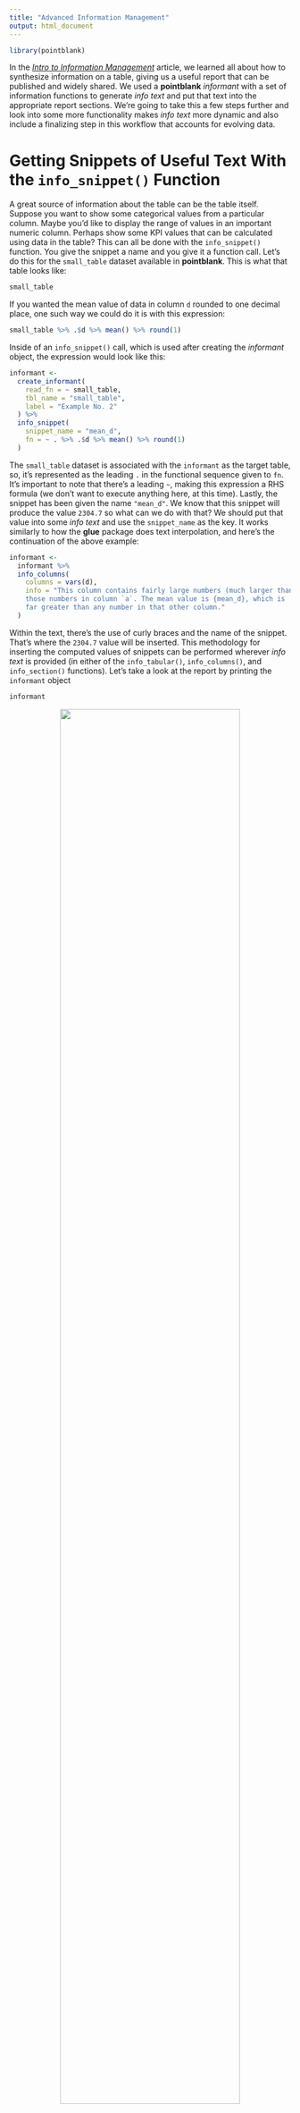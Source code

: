 ```yaml
---
title: "Advanced Information Management"
output: html_document
---
```


```r
library(pointblank)
```

In the [*Intro to Information Management*](../articles/INFO-1.html) article, we learned all about how to synthesize information on a table, giving us a useful report that can be published and widely shared. We used a **pointblank** *informant* with a set of information functions to generate *info text* and put that text into the appropriate report sections. We're going to take this a few steps further and look into some more functionality makes *info text* more dynamic and also include a finalizing step in this workflow that accounts for evolving data. 

# Getting Snippets of Useful Text With the `info_snippet()` Function

A great source of information about the table can be the table itself. Suppose you want to show some categorical values from a particular column. Maybe you'd like to display the range of values in an important numeric column. Perhaps show some KPI values that can be calculated using data in the table? This can all be done with the `info_snippet()` function. You give the snippet a name and you give it a function call. Let's do this for the `small_table` dataset available in **pointblank**. This is what that table looks like:

```r
small_table
```

If you wanted the mean value of data in column `d` rounded to one decimal place, one such way we could do it is with this expression:

```r
small_table %>% .$d %>% mean() %>% round(1)
```

Inside of an `info_snippet()` call, which is used after creating the *informant* object, the expression would look like this:

```r
informant <- 
  create_informant(
    read_fn = ~ small_table,
    tbl_name = "small_table",
    label = "Example No. 2"
  ) %>%
  info_snippet(
    snippet_name = "mean_d",
    fn = ~ . %>% .$d %>% mean() %>% round(1)
  )
```

The `small_table` dataset is associated with the `informant` as the target table, so, it's represented as the leading `.` in the functional sequence given to `fn`. It's important to note that there's a leading `~`, making this expression a RHS formula (we don't want to execute anything here, at this time). Lastly, the snippet has been given the name `"mean_d"`. We know that this snippet will produce the value `2304.7` so what can we do with that? We should put that value into some *info text* and use the `snippet_name` as the key. It works similarly to how the **glue** package does text interpolation, and here's the continuation of the above example:

```r
informant <- 
  informant %>%
  info_columns(
    columns = vars(d),
    info = "This column contains fairly large numbers (much larger than
    those numbers in column `a`. The mean value is {mean_d}, which is
    far greater than any number in that other column."
  )
```

Within the text, there's the use of curly braces and the name of the snippet. That's where the `2304.7` value will be inserted. This methodology for inserting the computed values of snippets can be performed wherever *info text* is provided (in either of the `info_tabular()`, `info_columns()`, and `info_section()` functions). Let's take a look at the report by printing the `informant` object

```r
informant
```

<div style="text-align: center;"><img src="https://silly-jackson-b3dec8.netlify.app/informant_report_7.png" width=80%></div>
<br>

Hmm. There is `"... {mean_d} ..."` text in the report that should have been replaced with the mean value of column `d`. What gives? Well, there's one finalizing step that needs to be done and should always be done to wrap up the *Information Management* workflow and that is the use of the `incorporate()` function. Let's write the whole thing again and finish it off with a call to `incorporate()`.

```r
informant <- 
  create_informant(
    read_fn = ~ small_table,
    tbl_name = "small_table",
    label = "Example No. 2"
  ) %>%
  info_snippet(
    snippet_name = "mean_d",
    fn = ~ . %>% .$d %>% mean() %>% round(1)
  ) %>%
    info_columns(
    columns = vars(d),
    info = "This column contains fairly large numbers (much larger than
    those numbers in column `a`. The mean value is {mean_d}, which is
    far greater than any number in that other column."
  ) %>%
  incorporate()

informant
```

<div style="text-align: center;"><img src="https://silly-jackson-b3dec8.netlify.app/informant_report_8.png" width=80%></div>
<br>

This time, sweet success. The value appears and the overall formatting looks great! This is a very useful thing, so long as we remember to use the `incorporate()` function to make it happen (more on that in the next section). 

# Ensuring That Snippets (and Other Table Metadata Element) Are Up-to-Date

Tables can change with time. Whether that data source is a public dataset, an organization's data table, or a continually-updated Excel file (😱), we should be ready for change. In the previous example, we used the `incorporate()` function to finalize the report. Without it, our snippet didn't work. There are two major things that `incorporate()` does for you in the *Information Management* workflow.

1. Evaluation of text snippets in all `info_snippet()` calls, and, insertion of snippets in *info text* within `"{<snippet_name>}"`.

2. Updating of table row and column counts in the header of the report.

We really are incorporating aspects of the table into the report with `incorporate()` but might might also think of it as regenerating, refreshing, or renewing the table. It gives **pointblank** license to access the table the same way that `interrogate()` does in the [**VALID-I**]((../articles/VALID-I.html)) validation workflow. On the first use of `incorporate()`, all text snippets will be put in their places; subsequent uses of `incorporate()` will replace the appropriate text as necessary. Every use of `incorporate()` will update the row and column counts in the header.

Here's a short demo of the header changing, because it's pretty instructive. Let's use our `small_table` object as `target_table`. With `dim()` we can be totally sure of the table dimensions. 

```r
target_table <- small_table

dim(target_table)
```

Let's allow an informant to access the `target_table` through the `read_fn` argument. In this case, the expression is `~ target_table` (it simply gets the table from the global workspace). After using `incorporate()` and printing the `informant_tt` object, let's just examine the header.

```r
informant_tt <- 
  create_informant(
    read_fn = ~ target_table,
    tbl_name = "target_table",
    label = "Example No. 3"
  ) %>%
  incorporate()

informant_tt
```

<div style="text-align: center;"><img src="https://silly-jackson-b3dec8.netlify.app/informant_report_9.png" width=80%></div>
<p align="center">This is an excerpt of the complete report, showing just the header.</p>
<br>

The number of rows and columns reported in the header checks out: 13 rows and 8 columns.

Now, let's manually enlarge the `target_table` and print the new row and column counts.

```r
target_table <- 
  dplyr::bind_rows(small_table, small_table) %>%
  dplyr::mutate(g = a + c)

dim(target_table)
```

We've got our informant object, let's see how `incorporate()` keeps pace with the change.

```r
informant_tt %>% incorporate()
```

<div style="text-align: center;"><img src="https://silly-jackson-b3dec8.netlify.app/informant_report_10.png" width=80%></div>
<p align="center">This is an excerpt of the complete report, showing just the header.</p>
<br>

Great! Using `incorporate()` has accurately updated the reporting of row and column counts in the header. And it's also very much worth noting that the use of a `read_fn` is important here. Had `target_table` been given to the `tbl` argument of `create_informant()`, that table would be bound to the informant in its initial state (with 13 rows and 8 columns) and any updates to the table wouldn't be reflected in the reporting upon using `incorporate()`. The table-reading function is meant for obtaining the table each and every time the table is needed. 

In short, unless you have no uses of `info_snippet()` and the table isn't expected to change, it's recommended to use `incorporate()` as the final call in this workflow.

# Helpful **pointblank** Functions that Work Exceedingly Well with `info_snippet()`

There are a few functions available in **pointblank** that make it much easier to get commonly-used text snippets. All of them begin with the `snip_` prefix and they are:

- `snip_list()`: Gets a list of column categories
- `snip_lowest()`: Gets the lowest value from a column
- `snip_highest()`: Gets the highest value from a column

Each of these functions can be used directly as a `fn` value and we don't have to specify the table since its assumed that the target table is where we'll be snipping data from. Let's have a look at each of these in action.

## The `snip_list()` Function

When describing some aspect of the target table, we may want to extract some values from a column and include them as a piece of info text. We'd want the values to be nicely formatted as a list (with commas) and we'd probably prefer that this be constrained to a certain size (so as to not potentially generate massive amounts of text). This can be efficiently done with `snip_list()`. Let's experiment with the combination of `snip_list()` and `info_snippet()`, extending the **palmerpenguins** example from the [*Intro to Information Management*](../articles/INFO-I.html) article.

```r
informant_pp <- 
  create_informant(
    read_fn = ~ palmerpenguins::penguins,
    tbl_name = "penguins",
    label = "The `penguins` dataset from the **palmerpenguins** 📦."
  ) %>% 
  info_columns(
    columns = "species",
    `ℹ️` = "A factor denoting penguin species ({species_snippet})."
  ) %>%
  info_columns(
    columns = "island",
    `ℹ️` = "A factor denoting island in Palmer Archipelago, Antarctica
    ({island_snippet})."
  ) %>%
  info_snippet(
    snippet_name = "species_snippet",
    fn = snip_list(column = "species")
  ) %>%
  info_snippet(
    snippet_name = "island_snippet",
    fn = snip_list(column = "island")
  ) %>%
  incorporate()

informant_pp
```

<div style="text-align: center;"><img src="https://silly-jackson-b3dec8.netlify.app/informant_report_11.png" width=80%></div>
<p align="center">This is an excerpt of the complete report, showing just the header and part of the <strong>COLUMNS</strong> section.</p>
<br>

This seemed to work out quite well. No need for determining what these strings are and then hardcoding them to the *info text*, `snip_list()` did all the work here.

This also works for numeric values. Let's use `snip_list()` to provide a text snippet based on values in the `year` column (which is an `integer` column):

```r
informant_pp <-
  informant_pp %>%
  info_columns(
    columns = "year",
    `ℹ️` = "The study year ({year_snippet})."
  ) %>%
  info_snippet(
    snippet_name = "year_snippet",
    fn = snip_list(column = "year")
  ) %>%
  incorporate()

informant_pp
```

<div style="text-align: center;"><img src="https://silly-jackson-b3dec8.netlify.app/informant_report_12.png" width=80%></div>
<p align="center">This is an excerpt of the complete report, showing just the bottom of the <strong>COLUMNS</strong> section and the footer.</p>
<br>

Again, no issues with the formatting and display of values. We got the *info text* `"The study year ("2007", "2008", and "2009" )."` for our efforts here and it saved us from having to determine this, plus, should the data be updated with new `year` values, that will be reflected in this info text upon using `incorporate()`. Refreshed *info text* really provides huge benefits, especially when the data changes a lot (e.g., database tables).

## The `snip_lowest()` and `snip_highest()` Functions

We can get the lowest and highest values from a column and inject those formatted values into some *info_text*. Let's do that for some of the measured values in the `penguins` dataset with `snip_lowest()` and `snip_highest()`.

```r
informant_pp <-
  informant_pp %>%
  info_columns(
    columns = "bill_length_mm",
    `ℹ️` = "A number denoting bill length"
  ) %>%
  info_columns(
    columns = "bill_depth_mm",
    `ℹ️` = "A number denoting bill depth (in the range of
    {min_depth} to {max_depth} millimeters)."
  ) %>%
  info_columns(
    columns = "flipper_length_mm",
    `ℹ️` = "An integer denoting flipper length"
  ) %>%
  info_columns(
    columns = matches("length"),
    `ℹ️` = "(in units of millimeters)."
  ) %>%
  info_columns(
    columns = "flipper_length_mm",
    `ℹ️` = "Largest observed is {largest_flipper_length} mm."
  ) %>%
  info_snippet(
    snippet_name = "min_depth",
    fn = snip_lowest(column = "bill_depth_mm")
  ) %>%
  info_snippet(
    snippet_name = "max_depth",
    fn = snip_highest(column = "bill_depth_mm")
  ) %>%
  info_snippet(
    snippet_name = "largest_flipper_length",
    fn = snip_highest(column = "flipper_length_mm")
  ) %>%
  incorporate()

informant_pp
```

<div style="text-align: center;"><img src="https://silly-jackson-b3dec8.netlify.app/informant_report_13.png" width=80%></div>
<br>

We can see from the report output that we can creatively use the lowest and highest values obtained by `snip_lowest()` and `snip_highest()` to specify a range or simply show some maximum value. While the ordering of the `info_columns()` calls in the example affects the overall layout of the text (through the text appending behavior), the placement of `info_snippet()` calls *does not* matter. And, again, we must use `incorporate()` to update all of the text snippets and render them in their appropriate locations (inside each `{<snippet_name>}`).

# *Text Tricks*

While your *info text* can be jazzed up with Markdown, there are a few extra tricks that make authoring the text a bit more pleasurable. Once you know about these *text tricks* you'll be able to express information in many more interesting ways.

## Links and Dates

If you have links in your text, **pointblank** will try to identify them and style them nicely. This amounts to using a pleasing, light-blue color and underlines that appear on hover. It doesn't take much to style links but it does require *something*. So, Markdown links written as `< link url >` or `[ link text ]( link url )` will both get the transformation treatment.

Sometimes you want dates to stand out from text. Try enclosing a date expressed in the ISO-8601 standard with parentheses, like this: `(2004-12-01)`. What will happen is that date will be set in a monospaced variation of the reporting font, and, it will be underlined in a striking shade of purple.

Here's how we might use these features while otherwise adding more information to the **palmerpenguins** reporting:

```r
informant_pp <-
  informant_pp %>%
  info_tabular(
    `R dataset` = "The goal of `palmerpenguins` is to provide a great dataset
    for data exploration & visualization, as an alternative to `iris`. The
    latest CRAN release was published on (2020-07-25).",
    `data collection` = "Data were collected and made available by Dr. Kristen
    Gorman and the [Palmer Station, Antarctica LTER](https://pal.lternet.edu),
    a member of the [Long Term Ecological Research Network](https://lternet.edu).",
    citation = "Horst AM, Hill AP, Gorman KB (2020). palmerpenguins: Palmer 
    Archipelago (Antarctica) penguin data. R package version 0.1.0.
    <https://allisonhorst.github.io/palmerpenguins/>. 
    doi: 10.5281/zenodo.3960218."
  ) %>%
  incorporate()

informant_pp
```

<div style="text-align: center;"><img src="https://silly-jackson-b3dec8.netlify.app/informant_report_14.png" width=80%></div>
<p align="center">This is an excerpt of the complete report, showing just the <strong>TABLE</strong> section and the header.</p>
<br>

## Labels

We can take portions of text and present them as labels. These will help you call out important attributes in short form and may eliminate the need for oft-repeated statements. You might apply to labels to signify priority, category, or any other information you find useful. To do this we have two options,

1. Use double parentheses around text to capture it in a rectangular label: `((label text))`
2. Use triple parentheses to capture text into a rounded-rectangular label: `(((label text)))`

```r
informant_pp <-
  informant_pp %>%
  info_columns(
    columns = vars(body_mass_g), 
    `ℹ️` = "An integer denoting body mass."
  ) %>%
  info_columns(
    columns = c(ends_with("mm"), ends_with("g")),
    `ℹ️` = "((measured))"    
  ) %>%
  info_section(
    section_name = "additional notes",
    `data types` = "(((factor))) (((numeric))) (((integer)))"
  ) %>%
  incorporate()

informant_pp
```

<div style="text-align: center;"><img src="https://silly-jackson-b3dec8.netlify.app/informant_report_15.png" width=80%></div>
<p align="center">This is an excerpt of the complete report, showing just the <strong>COLUMNS</strong> and <strong>ADDITIONAL NOTES</strong> sections.</p>
<br>

## Get Stylin'

If you want to use CSS styles on spans of *info text*, it's possible with the following construction:

`[[ info text ]]<< CSS style rules >>`

It's important to ensure that each CSS rule is concluded with a `;` character in this syntax. Styling the word `factor` inside a piece of *info text* might look like this:

`This is a [[factor]]<<color: red; font-weight: 300;>> value.`

Where the result looks something like this:

<div style="text-align: center;"><img src="https://silly-jackson-b3dec8.netlify.app/info_text_styled.png" width=40%></div>
<br>

There are many CSS style rules that can be used. Here's a sample of a few useful ones:

- `color: <a color value>;` (text color)
- `background-color: <a color value>;` (the text's background color)
- `text-decoration: (overline | line-through | underline);`
- `text-transform: (uppercase | lowercase | capitalize);`
- `letter-spacing: <a +/- length value>;`
- `word-spacing: <a +/- length value>;`
- `font-style: (normal | italic | oblique);`
- `font-weight: (normal | bold | 100-900);`
- `font-variant: (normal | bold | 100-900);`
- `border: <a color value> <a length value> (solid | dashed | dotted);`

Continuing with our **palmerpenguins** reporting, we'll add some more *info text* and take the opportunity to add CSS style rules using the `[[ ]]<< >>` syntax.

```r
informant_pp <-
  informant_pp %>%
  info_columns(
    columns = vars(sex), 
    `ℹ️` = "A [[factor]]<<text-decoration: underline;>> 
    denoting penguin sex (female or male)."
  ) %>%
  info_section(
    section_name = "additional notes",
    keywords = "
    [[((penguins))]]<<border-color: platinum; background-color: #F0F8FF;>>
     [[((Antarctica))]]<<border-color: #800080; background-color: #F2F2F2;>>
     [[((measurements))]]<<border-color: #FFB3B3; background-color: #FFFEF4;>>
    "
  ) %>%
  incorporate()

informant_pp
```

<div style="text-align: center;"><img src="https://silly-jackson-b3dec8.netlify.app/informant_report_16.png" width=80%></div>
<p align="center">This is an excerpt of the complete report, showing just the bottom of the <strong>COLUMNS</strong> section, the <strong>ADDITIONAL NOTES</strong> section, and the footer.</p>
<br>

With the above `info_columns()` and `info_section()` function calls, we are able to style a single word (with an underline) and even style labels (changing the border and background colors). The syntax here is somewhat forgiving, allowing you to put line breaks between `]]` and `<<` and between style rules so that lines of markup don't have to be overly long.

So, what do you think of all these *text tricks*? You got to admit they can spice up the proceedings. More of them will inevitably be added as development on **pointblank** proceeds. But that's it for now. *Don't you think you've had enough?*
